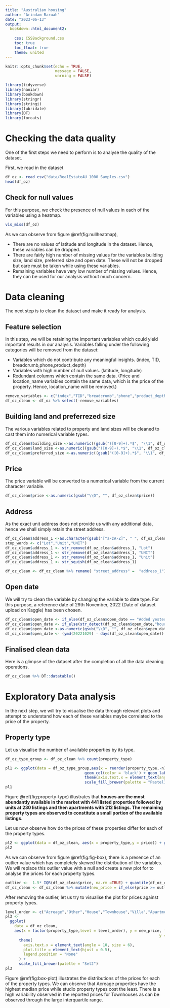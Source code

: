 ```yaml
---
title: "Australian housing"
author: "Arindam Baruah"
date: "2023-06-13"
output:
  bookdown::html_document2:
   
    css: CSSBackground.css
    toc: true
    toc_float: true
    theme: united
---
```


```r
knitr::opts_chunk$set(echo = TRUE,
                      message = FALSE,
                      warning = FALSE)
```

```r
library(tidyverse)
library(naniar)
library(bookdown)
library(stringr)
library(stringi)
library(lubridate)
library(DT)
library(forcats)
```

# Checking the data quality

One of the first steps we need to perform is to analyse the quality of the dataset.

First, we read in the dataset

```r

df_oz <- read_csv("data/RealEstateAU_1000_Samples.csv")
head(df_oz)
```

## Check for null values

For this purpose, we check the presence of null values in each of the variables using a heatmap.

```r

vis_miss(df_oz)

```

As we can observe from figure \@ref(fig:nullheatmap),

-   There are no values of latitude and longitude in the dataset. Hence, these variables can be dropped.
-   There are fairly high number of missing values for the variables building size, land size, preferred size and open date. These will not be dropped but care must be taken while using these variables.
-   Remaining variables have very low number of missing values. Hence, they can be used for our analysis without much concern.

# Data cleaning

The next step is to clean the dataset and make it ready for analysis.

## Feature selection

In this step, we will be retaining the important variables which could yield important results in our analysis. Variables falling under the following categories will be removed from the dataset:

-   Variables which do not contribute any meaningful insights. (index, TID, breadcrumb,phone,product_depth)
-   Variables with high number of null values. (latitude, longitude)
-   Redundant columns which contain the same data. (Price and location_name variables contain the same data, which is the price of the property. Hence, location_name will be removed.)

```r

remove_variables <- c("index","TID","breadcrumb","phone","product_depth","latitude","longitude","location_name","address","RunDate","category_name","location_type")
df_oz_clean <- df_oz %>% select(-remove_variables)
```

## Building land and preferrezed size

The various variables related to property and land sizes will be cleaned to cast them into numerical variable types.

```r

df_oz_clean$building_size <-as.numeric((gsub("([0-9]+).*$", "\\1", df_oz_clean$building_size)))
df_oz_clean$land_size <-as.numeric((gsub("([0-9]+).*$", "\\1", df_oz_clean$land_size)))
df_oz_clean$preferred_size <-as.numeric((gsub("([0-9]+).*$", "\\1", df_oz_clean$preferred_size)))

```

## Price

The price variable will be converted to a numerical variable from the current character variable.

```r

df_oz_clean$price <-as.numeric(gsub("\\D", "", df_oz_clean$price))


```

## Address

As the exact unit address does not provide us with any additional data, hence we shall simply retain the street address.

```r
df_oz_clean$address_1 <-as.character(gsub("[^a-zA-Z]", " ", df_oz_clean$address_1))
stop_words <- c("Lot","Unit","UNIT")
df_oz_clean$address_1 <- str_remove(df_oz_clean$address_1, "Lot")
df_oz_clean$address_1 <- str_remove(df_oz_clean$address_1, "UNIT")
df_oz_clean$address_1 <- str_remove(df_oz_clean$address_1, "Unit")
df_oz_clean$address_1 <- str_squish(df_oz_clean$address_1)

df_oz_clean <- df_oz_clean %>% rename( "street_address" =  "address_1")

```

## Open date

We will try to clean the variable by changing the variable to date type. For this purpose, a reference date of 29th November, 2022 (Date of dataset upload on Kaggle) has been chosen.

```r

df_oz_clean$open_date <- if_else(df_oz_clean$open_date == "Added yesterday","1",df_oz_clean$open_date)
df_oz_clean$open_date <- if_else(str_detect(df_oz_clean$open_date,"hour"),"0",df_oz_clean$open_date)
df_oz_clean$open_date <-as.numeric(gsub("\\D", "", df_oz_clean$open_date))
df_oz_clean$open_date <- (ymd(20221029) - days(df_oz_clean$open_date))

```


## Finalised clean data

Here is a glimpse of the dataset after the completion of all the data cleaning operations.


```r

df_oz_clean %>% DT::datatable()

```
# Exploratory Data analysis

In the next step, we will try to visualise the data through relevant plots and attempt to understand how each of these variables maybe correlated to the price of the property.

## Property type

Let us visualise the number of available properties by its type.

```r

df_oz_type_group <- df_oz_clean %>% count(property_type)

pl1 <- ggplot(data = df_oz_type_group,aes(x = reorder(property_type,-n),y = n,fill = property_type)) +
                                   geom_col(color = 'black') + geom_label(aes(label = n),nudge_y =20) + labs(x = "Property type",y =" Number of available properties") + ggtitle("Available properties for sale") +        theme_classic() +
                                   theme(axis.text.x = element_text(angle =10, size = 6), plot.title = element_text(hjust = 0.5),legend.position = "None") +
                                   scale_fill_brewer(palette = "Pastel1") 
pl1


```
Figure \@ref(fig:property-type) illustrates that __houses are the most abundantly available in the market with 441 listed properties followed by units at 230 listings and then apartments with 212 listings. The remaining property types are observed to constitute a small portion of the available listings__.

Let us now observe how do the prices of these properties differ for each of the property types.

```r
pl2 <- ggplot(data = df_oz_clean, aes(x = property_type,y = price)) + geom_boxplot()
pl2

```

As we can observe from figure \@ref(fig:fig-box), there is a presence of an outlier value which has completely skewed the distribution of the variables. We will replace this outlier value with a null and create a new plot for to analyse the prices for each property types.

```r

outlier <-  1.5* IQR(df_oz_clean$price, na.rm =TRUE) + quantile(df_oz_clean$price,0.75,na.rm = TRUE)
df_oz_clean <- df_oz_clean %>% mutate(new_price = if_else(price >= outlier, NA, price ))
```

After removing the outlier, let us try to visualise the plot for prices against property types.

```r

level_order <- c("Acreage","Other","House","Townhouse","Villa","Apartment","Unit","Studio","Duplex/Semi-detached")
pl3 <-
  ggplot(
    data = df_oz_clean,
    aes(x = factor(property_type,level = level_order), y = new_price, fill = property_type)) + geom_boxplot() + labs(x = "Property type", 
                                                                    y =" Number of available properties") + ggtitle("Price dsitribution of properties") +        theme_classic() +
      theme(
        axis.text.x = element_text(angle = 10, size = 6),
        plot.title = element_text(hjust = 0.5),
        legend.position = "None"
      ) +
      scale_fill_brewer(palette = "Set2") 
pl3


```
Figure \@ref(fig:box-plot) illustrates the distributions of the prices for each of the property types. We can observe that Acreage properties have the highest median price while studio property types cost the least. There is a high variability observed in the reported prices for Townhouses as can be observed through the large interquartile range.
